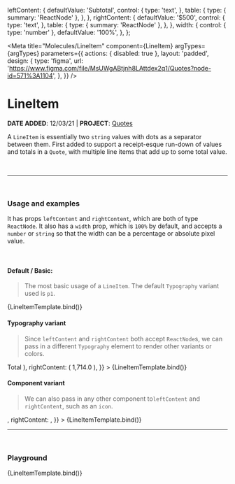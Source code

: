 

  leftContent: {
    defaultValue: 'Subtotal',
    control: {
      type: 'text',
    },
    table: {
      type: { summary: 'ReactNode' },
    },
  },
  rightContent: {
    defaultValue: '$500',
    control: {
      type: 'text',
    },
    table: {
      type: { summary: 'ReactNode' },
    },
  },
  width: {
    control: { type: 'number' },
    defaultValue: '100%',
  },
};

<Meta
  title="Molecules/LineItem"
  component={LineItem}
  argTypes={argTypes}
  parameters={{
    actions: { disabled: true },
    layout: 'padded',
    design: {
      type: 'figma',
      url:
        'https://www.figma.com/file/MsUWgABtjnh8LAttdex2q1/Quotes?node-id=571%3A1104',
    },
  }}
/>


# LineItem

**DATE ADDED**: 12/03/21 | **PROJECT**: [Quotes](https://www.notion.so/gethearth/Quotes-Bid-Estimate-Tool-c05b0b74bbb9404f8e2cc40dfdec044a)

A `LineItem` is essentially two `string` values with dots as a separator between them.
First added to support a receipt-esque run-down of values and totals in a `Quote`, with multiple line items that
add up to some total value.

<br />

---

<br />

### Usage and examples

It has props `leftContent` and `rightContent`, which are both of type `ReactNode`. It also has a
`width` prop, which is `100%` by default, and accepts a `number` or `string` so that the width can be
a percentage or absolute pixel value.

<br />

#### Default / Basic:

> The most basic usage of a `LineItem`. The default `Typography` variant used is `p1`.

<Canvas>
  <Story
    name="Basic"
    component={LineItem}
    args={{ leftContent: 'Discount', rightContent: '-$10.00' }}
  >
    {LineItemTemplate.bind()}
  </Story>
</Canvas>

#### Typography variant

> Since `leftContent` and `rightContent` both accept `ReactNode`s, we can pass in a different
> `Typography` element to render other variants or colors.

<Canvas>
  <Story
    name="Typography variant"
    args={{
      leftContent: (
        <Typography variant="h2" weight="semibold">
          Total
        </Typography>
      ),
      rightContent: (
        <Typography variant="h2" weight="semibold" color="success500">
          1,714.0
        </Typography>
      ),
    }}
  >
    {LineItemTemplate.bind()}
  </Story>
</Canvas>

#### Component variant

> We can also pass in any other component to`leftContent` and `rightContent`, such as an `icon`.

<Canvas>
  <Story
    name="Component variant"
    args={{
      leftContent: <AllInclusiveIcon fontSize="large" />,
      rightContent: <AllInclusiveIcon fontSize="large" />,
    }}
  >
    {LineItemTemplate.bind()}
  </Story>
</Canvas>

---

<br />

### Playground

<Canvas>
  <Story name="Playground">{LineItemTemplate.bind()}</Story>
</Canvas>

<ArgsTable of={LineItem} story="Playground" />
